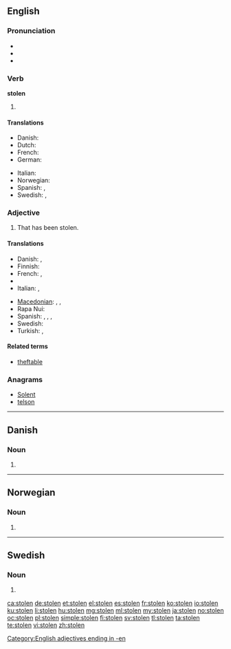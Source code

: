 {{also|stollen}}
==English==

===Pronunciation===
* {{IPA|/ˈstəʊlən/}}
* {{audio|en-us-stolen.ogg|Audio (US)}}
* {{rhymes|əʊlən}}

===Verb===
'''stolen'''

# {{past participle of|steal|lang=en}}

====Translations====
{{trans-top|past participle of ''to steal''}}
* Danish: {{t-|da|stjålet}}
* Dutch: {{t+|nl|gestolen}}
* French: {{t+|fr|volé}}
* German: {{t+|de|gestohlen}}
{{trans-mid}}
* Italian: {{t-|it|rubato}}
* Norwegian: {{t-|no|stjålet}}
* Spanish: {{t-|es|robado}},  {{t-|es|hurtado}}
* Swedish: {{t+|sv|stulit}}, {{t+|sv|stulen}}
{{trans-bottom}}

===Adjective===
{{en-adj|-}}

# That has been stolen.

====Translations====
{{trans-top|that has been stolen}}
* Danish: {{t-|da|stjålen}}, {{t-|da|stjålet}}
* Finnish: {{t-|fi|varastettu}}
* French: {{t+|fr|volé|m}}, {{t+|fr|volée|f}}
* {{trreq|ka}}
* Italian: {{t-|it|rubato|m}}, {{t-|it|rubata|f}}
{{trans-mid}}
* [[Macedonian]]: {{t-|mk|украден|m|tr=úkraden}},  {{t-|mk|украдена|f|tr=úkradena}},  {{t-|mk|украдено|n|tr=úkradeno}}
* Rapa Nui: {{tø|rap|hakananai'a}}
* Spanish: {{t-|es|robado|m}},  {{t-|es|robada|f}},  {{t-|es|robados|m-p}},  {{t-|es|robadas|f-p}}
* Swedish: {{t+|sv|stulen}}
* Turkish: {{t+|tr|çalıntı}},  {{t-|tr|çalınmış}}
{{trans-bottom}}

====Related terms====
* [[theftable]]

===Anagrams===
* [[Solent#English|Solent]]
* [[telson#English|telson]]

[[Category:English adjectives ending in -en]]

----

==Danish==

===Noun===
{{head|da|noun form|g=c}}

# {{form of|singular definite|stol|lang=da}}

----

==Norwegian==

===Noun===
{{head|no|noun form|head=stolen}} {{m}}

# {{singular definite of|stol|lang=no}}

----

==Swedish==

===Noun===
{{head|sv|noun form}}

# {{sv-noun-form-def|stol}}

[[ca:stolen]]
[[de:stolen]]
[[et:stolen]]
[[el:stolen]]
[[es:stolen]]
[[fr:stolen]]
[[ko:stolen]]
[[io:stolen]]
[[ku:stolen]]
[[li:stolen]]
[[hu:stolen]]
[[mg:stolen]]
[[ml:stolen]]
[[my:stolen]]
[[ja:stolen]]
[[no:stolen]]
[[oc:stolen]]
[[pl:stolen]]
[[simple:stolen]]
[[fi:stolen]]
[[sv:stolen]]
[[tl:stolen]]
[[ta:stolen]]
[[te:stolen]]
[[vi:stolen]]
[[zh:stolen]]